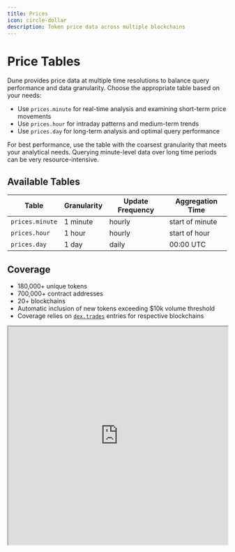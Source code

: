 ```yaml
---
title: Prices
icon: circle-dollar
description: Token price data across multiple blockchains
---
```


# Price Tables

Dune provides price data at multiple time resolutions to balance query performance and data granularity. Choose the appropriate table based on your needs:

- Use `prices.minute` for real-time analysis and examining short-term price movements
- Use `prices.hour` for intraday patterns and medium-term trends
- Use `prices.day` for long-term analysis and optimal query performance

For best performance, use the table with the coarsest granularity that meets your analytical needs. Querying minute-level data over long time periods can be very resource-intensive.

## Available Tables

| Table           | Granularity | Update Frequency | Aggregation Time |
| --------------- | ----------- | ---------------- | ---------------- |
| `prices.minute` | 1 minute    | hourly           | start of minute  |
| `prices.hour`   | 1 hour      | hourly           | start of hour    |
| `prices.day`    | 1 day       | daily            | 00:00 UTC        |

## Coverage

- 180,000+ unique tokens
- 700,000+ contract addresses
- 20+ blockchains
- Automatic inclusion of new tokens exceeding $10k volume threshold
- Coverage relies on [`dex.trades`](/data-catalog/curated/evm/DEX/dex-trades) entries for respective blockchains

<iframe
  src="https://dune.com/embeds/4239607/7131816/"
  width="100%"
  height="500px"
/>

For anything not covered in the `prices.day`, `prices.hour` or `prices.minute` tables, you can use the legacy tables: `prices.usd`, `prices.usd_daily`, and `prices.usd_latest`. There we keep a historical record of prices for ~2,800 tokens that extends beyond our current dex.trades coverage.

<CardGroup cols={1}>
  <Card
    title="Check Price Coverage"
    href="https://dune.com/dune/does-dune-have-price-for-token"
    icon="magnifying-glass"
  >
    You can test the coverage of prices.day, prices.hour, and prices.minute
    tables on this dashboard.
  </Card>
</CardGroup>

## Schema

All price tables share the following schema:

| Column             | Type        | Description                                                                      |
| ------------------ | ----------- | -------------------------------------------------------------------------------- |
| `contract_address` | _varbinary_ | Token identifier (ERC20 contract address, Solana mint address, null for natives) |
| `blockchain`       | _varchar_   | Network identifier                                                               |
| `symbol`           | _varchar_   | Token symbol                                                                     |
| `price`            | _double_    | USD price                                                                        |
| `timestamp`        | _timestamp_ | timestamp (start of minute, hour, or day)                                        |

## Technical Notes

- Prices are calculated independently per blockchain
- Prices are aggregated across all liquidity pools per blockchain
- Token identification requires both `contract_address` AND `blockchain`
- `symbol` is not unique - do not use for token identification
- if there is no trades for a token, we use the last available price and carry it forward until there is new trade data

## Methodology

Dune's price data is derived primarily from DEX trading activity captured in [`dex.trades`](/data-catalog/curated/evm/DEX/dex-trades), providing broad coverage across 180,000+ tokens and 20+ blockchains. The data undergoes rigorous processing including volume filtering, outlier removal, and VWAP calculations to ensure accuracy and reliability. This methodology enables automatic price tracking for any token that achieves meaningful trading volume (>$10k), while maintaining data quality through statistical controls.  
Despite comprehensive internal testing and measures to prevent data errors, it's possible for prices to be inaccurate due to outlier trades (arbitrage, hacks etc.) which can skew the data. If you happen to notice a price error, please open an issue on [GitHub](https://github.com/duneanalytics/spellbook/issues).

### Step 1: Importing Trusted Token Prices

Dune sources trusted token prices from [Coin Paprika](https://coinpaprika.com/). These prices:

- Cover major tokens that are defined in the `prices.trusted_tokens` table
- Serve as base prices for calculating prices of other tokens traded against them in DEX pairs

### Step 2: DEX-Derived Prices

For details on how Dune processes DEX trade data to derive accurate token prices, see the [DEX Trade Processing](/data-catalog/curated/evm/DEX/dex-trades):

- We start by collecting raw trading data from the `dex.trades` table
- We calculate prices for trading pairs where one token is from our trusted token list
- The data then goes through our processing pipeline which:
  - Excludes trades with less than $10,000 USD in total volume
  - Takes the median price from each block to reduce outlier impact
  - Calculates USD prices using our trusted token prices as reference
  - Applies volume-weighted averaging (VWAP) for each time interval
  - Filters out extreme price movements exceeding 1000% from previous period
  - Uses forward-filling to handle periods without valid trades

### Example

For a USDC/TOKEN pair:

1. Get USDC price from trusted tokens
2. Use DEX trade `amount_usd` = amount_token \* trusted_token_price
3. Apply processing pipeline to calculate final TOKEN price

## Legacy Tables

The following tables are maintained for historical compatibility but we no longer add tokens to them.

- `prices.usd`
- `prices.usd_daily`
- `prices.usd_latest`
